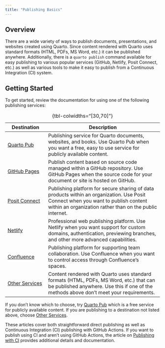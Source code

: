 ```yaml
---
title: "Publishing Basics"
---
```


## Overview

There are a wide variety of ways to publish documents, presentations, and websites created using Quarto. Since content rendered with Quarto uses standard formats (HTML, PDFs, MS Word, etc.) it can be published anywhere. Additionally, there is a `quarto publish` command available for easy publishing to various popular services (GitHub, Netlify, Posit Connect, etc.) as well as various tools to make it easy to publish from a Continuous Integration (CI) system.

## Getting Started

To get started, review the documentation for using one of the following publishing services:

| Destination                          | Description                                                                                                                                                                                   |
|-------------------|-----------------------------------------------------|
| [Quarto Pub](quarto-pub.qmd)         | Publishing service for Quarto documents, websites, and books. Use Quarto Pub when you want a free, easy to use service for publicly available content.                                        |
| [GitHub Pages](github-pages.qmd)     | Publish content based on source code managed within a GitHub repository. Use GitHub Pages when the source code for your document or site is hosted on GitHub.                                 |
| [Posit Connect](rstudio-connect.qmd) | Publishing platform for secure sharing of data products within an organization. Use Posit Connect when you want to publish content within an organization rather than on the public internet. |
| [Netlify](netlify.qmd)               | Professional web publishing platform. Use Netlify when you want support for custom domains, authentication, previewing branches, and other more advanced capabilities.                        |
| [Confluence](confluence.qmd)         | Publishing platform for supporting team collaboration. Use Confluence when you want to control access through Confluence's spaces.                                                            |
| [Other Services](other.qmd)          | Content rendered with Quarto uses standard formats (HTML, PDFs, MS Word, etc.) that can be published anywhere. Use this if one of the methods above don't meet your requirements.             |

: {tbl-colwidths="\[30,70\]"}

If you don't know which to choose, try [Quarto Pub](quarto-pub.qmd) which is a free service for publicly available content. If you are publishing to a destination not listed above, choose [Other Services](other.qmd).

These articles cover both straightforward direct publishing as well as Continuous Integration (CI) publishing with GitHub Actions. If you want to publish using CI and aren't using GitHub Actions, the article on [Publishing with CI](ci.qmd) provides additional details and documentation.
